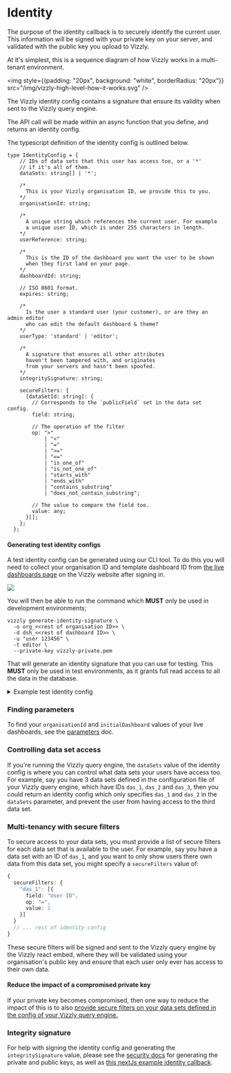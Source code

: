 # Identity

The purpose of the identity callback is to securely identify the current user. This information will be signed with your private key on your server, and validated with the public key you upload to Vizzly.

At it's simplest, this is a sequence diagram of how Vizzly works in a multi-tenant environment.

<img style={{padding: "20px", background: "white", borderRadius: "20px"}} src="/img/vizzly-high-level-how-it-works.svg" />

The Vizzly identity config contains a signature that ensure its validity when sent to the Vizzly query engine.

The API call will be made within an async function that you define, and returns an identity config.

The typescript definition of the identity config is outlined below.

```tsx
type IdentityConfig = {
    // IDs of data sets that this user has access too, or a '*'
    // if it's all of them.
    dataSets: string[] | '*';

    /*
      This is your Vizzly organisation ID, we provide this to you.
    */
    organisationId: string;

    /*
      A unique string which references the current user. For example
      a unique user ID, which is under 255 characters in length.
    */
    userReference: string;

    /*
      This is the ID of the dashboard you want the user to be shown
      when they first land on your page.
    */
    dashboardId: string;

    // ISO 8601 format.
    expires: string;

    /*
      Is the user a standard user (your customer), or are they an admin editor 
      who can edit the default dashboard & theme?
    */
    userType: 'standard' | 'editor';

    /*
      A signature that ensures all other attributes
      haven't been tampered with, and originates
      from your servers and hasn't been spoofed.
    */
    integritySignature: string;

    secureFilters: {
      [dataSetId: string]: {
        // Corresponds to the `publicField` set in the data set config.
        field: string;

        // The operation of the filter
        op: ">"
            | "<"
            | "="
            | ">="
            | "<="
            | "is_one_of"
            | "is_not_one_of"
            | "starts_with"
            | "ends_with"
            | "contains_substring"
            | "does_not_contain_substring";

        // The value to compare the field too.
        value: any;
      }[];
    };
  };
```

#### Generating test identity configs

A test identity config can be generated using our CLI tool. To do this you will need to collect your organisation ID and template dashboard ID
from [the live dashboards page](https://app.vizzly.co/dashboards) on the Vizzly website after signing in.

<img src="/img/live-dashboards-screenshot.png" />

You will then be able to run the command which __MUST__ only be used in development environments;

```shell
vizzly generate-identity-signature \
  -o org_<<rest of organisation ID>> \
  -d dsh_<<rest of dashboard ID>> \
  -u "user 123456" \
  -t editor \
  --private-key vizzly-private.pem
```
That will generate an identity signature that you can use for testing. This __MUST__ only be used in test environments, as it grants full read access to all the data 
in the database.

<details>
  <summary>Example test identity config</summary>

```json
{
  "dataSets": "*",
  "userType": "editor",
  "organisationId": "org_9817c013a.....",
  "dashboardId": "dsh_c630d48....",
  "secureFilters": {},
  "userReference": "user 123456",
  "integritySignature": "..."
  "expires": "2022-11-23T02:39:14.457Z"
}
```

</details>

### Finding parameters
To find your `organisationId` and `initialDashboard` values of your live dashboards, see the [parameters](/parameters) doc.

### Controlling data set access
If you're running the Vizzly query engine, the `dataSets` value of the identity config is where you can control what data sets your
users have access too. For example, say you have 3 data sets defined in the configuration file of your Vizzly query engine, which have IDs
`das_1`, `das_2` and `das_3`, then you could return an identity config which only specifies `das_1` and `das_2` in the `dataSets` parameter, and
prevent the user from having access to the third data set.

### Multi-tenancy with secure filters
To secure access to your data sets, you must provide a list of secure filters for each data set that is available to the user. For example, say you have
a data set with an ID of `das_1`, and you want to only show users there own data from this data set, you might specify a `secureFilters` value of:

```ts
{
  secureFilters: {
    "das_1": [{
      field: "User ID",
      op: "=",
      value: 1
    }]
  }
  // ... rest of identity config
}
```

These secure filters will be signed and sent to the Vizzly query engine by the Vizzly react embed, where they will be validated using your organisation's public key and ensure that each user only ever has access to their own data.

#### Reduce the impact of a compromised private key
If your private key becomes compromised, then one way to reduce the impact of this is to also [provide secure filters on your data sets defined in the config of your Vizzly query engine.](/query-engines/self-hosted-query-engine#optional-secure-filter-guards)

### Integrity signature
For help with signing the identity config and generating the `integritySignature` value, please see the [security docs](/security) for generating the private and public keys, as well as [this nextJs example identity callback](https://github.com/vizzly-co/library-examples/blob/90026e292e021172608a7262cbf40a4f737bac7e/examples/next-js/pages/api/identity.js#L30-L58).